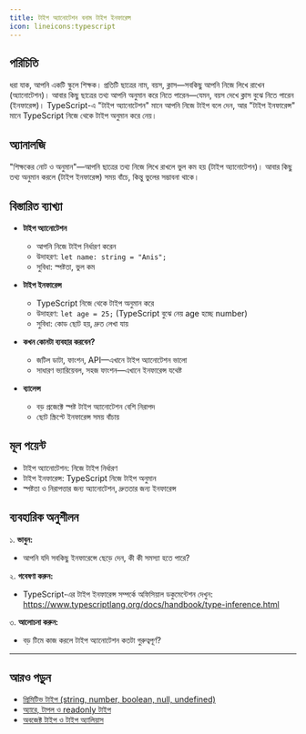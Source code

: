 ```yaml
---
title: টাইপ অ্যানোটেশন বনাম টাইপ ইনফারেন্স
icon: lineicons:typescript
---
```


## পরিচিতি

ধরা যাক, আপনি একটি স্কুলে শিক্ষক। প্রতিটি ছাত্রের নাম, বয়স, ক্লাস—সবকিছু আপনি নিজে লিখে রাখেন (অ্যানোটেশন)। আবার কিছু ছাত্রের তথ্য আপনি অনুমান করে নিতে পারেন—যেমন, বয়স দেখে ক্লাস বুঝে নিতে পারেন (ইনফারেন্স)। TypeScript-এ "টাইপ অ্যানোটেশন" মানে আপনি নিজে টাইপ বলে দেন, আর "টাইপ ইনফারেন্স" মানে TypeScript নিজে থেকে টাইপ অনুমান করে নেয়।

## অ্যানালজি

"শিক্ষকের নোট ও অনুমান"—আপনি ছাত্রের তথ্য নিজে লিখে রাখলে ভুল কম হয় (টাইপ অ্যানোটেশন)। আবার কিছু তথ্য অনুমান করলে (টাইপ ইনফারেন্স) সময় বাঁচে, কিন্তু ভুলের সম্ভাবনা থাকে।

## বিস্তারিত ব্যাখ্যা

- **টাইপ অ্যানোটেশন**
  - আপনি নিজে টাইপ নির্ধারণ করেন
  - উদাহরণ: `let name: string = "Anis";`
  - সুবিধা: স্পষ্টতা, ভুল কম

- **টাইপ ইনফারেন্স**
  - TypeScript নিজে থেকে টাইপ অনুমান করে
  - উদাহরণ: `let age = 25;` (TypeScript বুঝে নেয় age হচ্ছে number)
  - সুবিধা: কোড ছোট হয়, দ্রুত লেখা যায়

- **কখন কোনটা ব্যবহার করবেন?**
  - জটিল ডাটা, ফাংশন, API—এখানে টাইপ অ্যানোটেশন ভালো
  - সাধারণ ভ্যারিয়েবল, সহজ ফাংশন—এখানে ইনফারেন্স যথেষ্ট

- **ব্যালেন্স**
  - বড় প্রজেক্টে স্পষ্ট টাইপ অ্যানোটেশন বেশি নিরাপদ
  - ছোট স্ক্রিপ্টে ইনফারেন্স সময় বাঁচায়

## মূল পয়েন্ট

- টাইপ অ্যানোটেশন: নিজে টাইপ নির্ধারণ
- টাইপ ইনফারেন্স: TypeScript নিজে টাইপ অনুমান
- স্পষ্টতা ও নিরাপত্তার জন্য অ্যানোটেশন, দ্রুততার জন্য ইনফারেন্স

## ব্যবহারিক অনুশীলন

১. **ভাবুন:**
   - আপনি যদি সবকিছু ইনফারেন্সে ছেড়ে দেন, কী কী সমস্যা হতে পারে?

২. **গবেষণা করুন:**
   - TypeScript-এর টাইপ ইনফারেন্স সম্পর্কে অফিসিয়াল ডকুমেন্টেশন দেখুন: https://www.typescriptlang.org/docs/handbook/type-inference.html

৩. **আলোচনা করুন:**
   - বড় টিমে কাজ করলে টাইপ অ্যানোটেশন কতটা গুরুত্বপূর্ণ?

---

## আরও পড়ুন
- [প্রিমিটিভ টাইপ (string, number, boolean, null, undefined)](/typescript/primitives)
- [অ্যারে, টাপল ও readonly টাইপ](/typescript/arrays-tuples)
- [অবজেক্ট টাইপ ও টাইপ অ্যালিয়াস](/typescript/type-alias)
